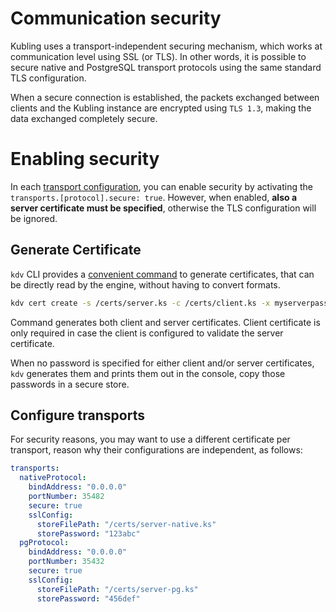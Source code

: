 # Communication security
Kubling uses a transport-independent securing mechanism, which works at communication level using SSL (or TLS).
In other words, it is possible to secure native and PostgreSQL transport protocols using the same standard TLS configuration.

When a secure connection is established, the packets exchanged between clients and the Kubling instance are encrypted using `TLS 1.3`, making the
data exchanged completely secure.

# Enabling security
In each [transport configuration](/schemas#main-application-configuration), you can enable security by activating the `transports.[protocol].secure: true`.
However, when enabled, **also a server certificate must be specified**, otherwise the TLS configuration will be ignored.

## Generate Certificate
`kdv` CLI provides a [convenient command](/CLI/overview#-cert) to generate certificates, that can be directly read by the engine, without having to convert formats.

```sh copy
kdv cert create -s /certs/server.ks -c /certs/client.ks -x myserverpass -p myclientpass -o
```

Command generates both client and server certificates. Client certificate is only required in case the client is configured to validate the server certificate.

When no password is specified for either client and/or server certificates, `kdv` generates them and prints them out in the console, copy those passwords in a secure store.

## Configure transports
For security reasons, you may want to use a different certificate per transport, reason why their configurations are independent, as follows:

```yaml
transports:
  nativeProtocol:
    bindAddress: "0.0.0.0"
    portNumber: 35482
    secure: true
    sslConfig:
      storeFilePath: "/certs/server-native.ks"
      storePassword: "123abc"
  pgProtocol:
    bindAddress: "0.0.0.0"
    portNumber: 35432
    secure: true
    sslConfig:
      storeFilePath: "/certs/server-pg.ks"
      storePassword: "456def"
```